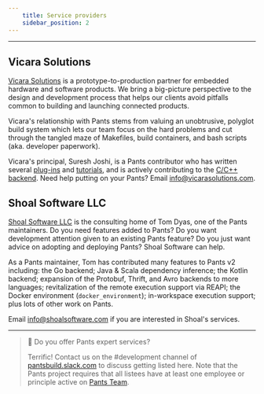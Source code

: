 ```yaml
---
    title: Service providers
    sidebar_position: 2
---
```


---

## Vicara Solutions

[Vicara Solutions](https://vicarasolutions.com) is a prototype-to-production partner for embedded hardware and software products. We bring a big-picture perspective to the design and development process that helps our clients avoid pitfalls common to building and launching connected products.

Vicara's relationship with Pants stems from valuing an unobtrusive, polyglot build system which lets our team focus on the hard problems and cut through the tangled maze of Makefiles, build containers, and bash scripts (aka. developer paperwork).

Vicara's principal, Suresh Joshi, is a Pants contributor who has written several [plug-ins](https://github.com/pantsbuild/pants/pulls?q=is%3Apr+author%3Asureshjoshi+is%3Aclosed) and [tutorials](https://www.pantsbuild.org/docs/media#suresh-joshi), and is actively contributing to the [C/C++ backend](https://github.com/pantsbuild/pants/pull/16424).
Need help putting on your Pants? Email [info@vicarasolutions.com](mailto:info@vicarasolutions.com).

## Shoal Software LLC

[Shoal Software LLC](https://shoalsoftware.com/) is the consulting home of Tom Dyas, one of the Pants maintainers. Do you need features added to Pants? Do you want development attention given to an existing Pants feature? Do you just want advice on adopting and deploying Pants? Shoal Software can help.

As a Pants maintainer, Tom has contributed many features to Pants v2 including: the Go backend; Java & Scala dependency inference; the Kotlin backend; expansion of the Protobuf, Thrift, and Avro backends to more languages; revitalization of the remote execution support via REAPI; the Docker environment (`docker_environment`); in-workspace execution support; plus lots of other work on Pants.

Email [info@shoalsoftware.com](mailto:info@shoalsoftware.com) if you are interested in Shoal's services.

---

> 📘 Do you offer Pants expert services?
>
> Terrific! Contact us on the #development channel of [pantsbuild.slack.com](https://pantsbuild.slack.com) to discuss getting listed here. Note that the Pants project requires that all listees have at least one employee or principle active on [Pants Team](/community/meet-the-team).
